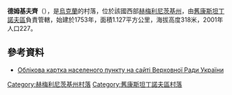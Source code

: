 '''德姆基夫齊'''（{{lang-uk|Демківці}}），是[[烏克蘭|烏克蘭]]的村落，位於該國西部[[赫梅利尼茨基州|赫梅利尼茨基州]]，由[[舊康斯坦丁諾夫區|舊康斯坦丁諾夫區]]負責管轄，始建於1753年，面積1.127平方公里，海拔高度318米，2001年人口227。

==參考資料==
*[http://gska2.rada.gov.ua/pls/z7502/A005?rdat1=24.09.2007&rf7571=36780 Облікова картка населеного пункту на сайті Верховної Ради України]{{dead link|date=2018年2月 |bot=InternetArchiveBot |fix-attempted=yes }}

{{DEFAULTSORT:Демківці}}
[[Category:赫梅利尼茨基州村落|Category:赫梅利尼茨基州村落]]
[[Category:舊康斯坦丁諾夫區村落|Category:舊康斯坦丁諾夫區村落]]


{{Khmelnytskyi-geo-stub}}